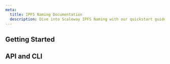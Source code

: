 ```yaml
---
meta:
  title: IPFS Naming Documentation
  description: Dive into Scaleway IPFS Naming with our quickstart guides, how-tos, tutorials and more.
---
```


<ProductHeader
   productName="IPFS Naming"
   productLogo="ipfsNaming"
   description="IPFS Naming is a decentralized protocol for sharing and storing content. Create, maintain and share keys on the IPFS network through Distributed Hash Tables (DHTs)."
   url="/labs/ipfs-naming/quickstart/"
   label="IPFS Naming Quickstart"
/>

## Getting Started

<Grid>
    <SummaryCard
        title="Quickstart"
        icon="rocket"
        description="Learn how to create and import an IPNS key, and update your records in a few steps."
        label="View Quickstart"
        url="/labs/ipfs-naming/quickstart/"
    />
    <SummaryCard
        title="Concepts"
        icon="info"
        description="Core concepts that give you a better understanding of IPFS Naming."
        label="View Concepts"
        url="/labs/ipfs-naming/concepts/"
    />
    <SummaryCard
        title="How Tos"
        icon="help-circle-outline"
        description="Learn how to use IPFS Naming via the Scaleway console."
        label="View How-Tos"
        url="/labs/ipfs-naming/how-to/"
    />
    <SummaryCard
        title="Additional Content"
        icon="book-open-outline"
        description="Check out in-depth information about IPFS Naming."
        label="View Additional Content"
        url="/labs/ipfs-naming/reference-content/"
    />
</Grid>

## API and CLI
<Grid>
    <DefaultCard
        title="Managing IPFS Naming keys using Kubo"
        url="/labs/ipfs-naming/api-cli/ipfs-manage-keys/"
        label="Read more"
    />
    <DefaultCard
        title="Names operations with the Scaleway API/CLI"
        url="/labs/ipfs-naming/api-cli/names-operations/"
        label="Read more"
    />
</Grid>

<ClickableBanner
    productLogo="cli"
    title="IPFS Naming service API"
    description="Manage your data with IPFS Naming using the Scaleway API."
    url="https://www.scaleway.com/en/developers/api/ipns/ipns-api/"
    label="Go to IPFS Naming service API"
/>
